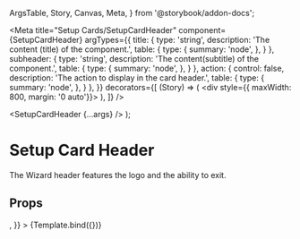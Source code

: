   ArgsTable,
  Story,
  Canvas,
  Meta,
} from '@storybook/addon-docs';

<Meta
  title="Setup Cards/SetupCardHeader"
  component={SetupCardHeader}
  argTypes={{
    title: {
      type: 'string',
      description: 'The content (title) of the component.',
      table: {
        type: {
          summary: 'node',
        },
      }
    },
    subheader: {
      type: 'string',
      description: 'The content(subtitle) of the component.',
      table: {
        type: {
          summary: 'node',
        },
      }
    },
    action: {
      control: false,
      description: 'The action to display in the card header.',
      table: {
        type: {
          summary: 'node',
        },
      }
    },
  }}
  decorators={[
    (Story) => (
      <div style={{ maxWidth: 800, margin: '0 auto'}}>
        <Story />
      </div>
    ),
  ]}
/>

  <SetupCardHeader {...args} />
);

# Setup Card Header
The Wizard header features the logo and the ability to exit.

## Props
<ArgsTable story="." />

<Canvas>
  <Story
    name="Header"
    args={{
      title: 'Example Card Header',
      subheader: 'Donec ullamcorper nulla non metus auctor fringilla.',
      action: <Chip {...todo.args} />,
    }}
  >
    {Template.bind({})}
  </Story>
</Canvas>
